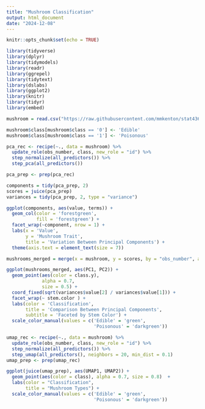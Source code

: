 ```yaml
---
title: "Mushroom Classification"
output: html_document
date: "2024-12-08"
---
```


```r
knitr::opts_chunk$set(echo = TRUE)
```

```r
library(tidyverse)
library(dplyr)
library(tidymodels)
library(readr)
library(ggrepel)
library(tidytext)
library(dslabs)
library(ggplot2)
library(knitr)
library(tidyr)
library(embed)
```

```r
mushroom = read.csv("https://raw.githubusercontent.com/mmkenton/stat436/refs/heads/main/mushroom_cleaned.csv") 

mushroom$class[mushroom$class == '0'] <- 'Edible'
mushroom$class[mushroom$class == '1'] <- 'Poisonous'

```

```r
pca_rec <- recipe(~., data = mushroom) %>%
  update_role(obs_number, class, new_role = "id") %>%
  step_normalize(all_predictors()) %>%
  step_pca(all_predictors())

pca_prep <- prep(pca_rec)
```

```r
components = tidy(pca_prep, 2)
scores = juice(pca_prep)
variances = tidy(pca_prep, 2, type = "variance")
```


```r
ggplot(components, aes(value, terms)) +
  geom_col(color = 'forestgreen', 
           fill = 'forestgreen') +
  facet_wrap(~component, nrow = 1) +
  labs(x = 'Value',
       y = 'Mushroom Trait',
       title = 'Variation Between Principal Components') +
  theme(axis.text = element_text(size = 7))
```

```r
mushrooms_merged = merge(x = mushroom, y = scores, by = "obs_number", all = TRUE)

ggplot(mushrooms_merged, aes(PC1, PC2)) +
  geom_point(aes(color = class.y), 
             alpha = 0.7, 
             size = 0.5) +
  coord_fixed(sqrt(variances$value[2] / variances$value[1])) +
  facet_wrap(~ stem.color ) +
  labs(color = 'Classification',
       title = 'Comparison Between Principal Components',
       subtitle = 'Faceted by Stem Color') +
  scale_color_manual(values = c('Edible' = 'green', 
                                'Poisonous' = 'darkgreen'))
```

```r
umap_rec <- recipe(~., data = mushroom) %>%
  update_role(obs_number, class, new_role = "id") %>%
  step_normalize(all_predictors()) %>%
  step_umap(all_predictors(), neighbors = 20, min_dist = 0.1)
umap_prep <- prep(umap_rec)
```

```r
ggplot(juice(umap_prep), aes(UMAP1, UMAP2)) +
  geom_point(aes(color = class), alpha = 0.7, size = 0.8)  +
  labs(color = "Classification",
       title = "Mushroom Types") +
  scale_color_manual(values = c('Edible' = 'green', 
                                'Poisonous' = 'darkgreen'))
```

